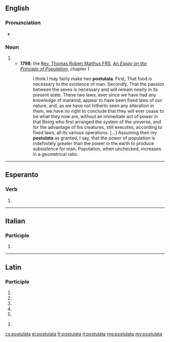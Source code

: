 ==English==

===Pronunciation===
* {{a|RP}} {{IPA|/pɒstjʊˈleɪtə/|/pɒstjʊˈlɑːtə/|lang=en}}

===Noun===
{{head|en|noun plural form}}

# {{plural of|postulatum|lang=en}}
#* '''1798''': the [[w:Thomas Robert Malthus|Rev. Thomas Robert Malthus FRS]], ''[[w:An Essay on the Principle of Population|An Essay on the Principle of Population]]'', chapter 1
#*: I think I may fairly make two '''postulata'''. First, That food is necessary to the existence of man. Secondly, That the passion between the sexes is necessary and will remain nearly in its present state. These two laws, ever since we have had any knowledge of mankind, appear to have been fixed laws of our nature, and, as we have not hitherto seen any alteration in them, we have no right to conclude that they will ever cease to be what they now are, without an immediate act of power in that Being who first arranged the system of the universe, and for the advantage of his creatures, still executes, according to fixed laws, all its various operations. […] Assuming then my '''postulata''' as granted, I say, that the power of population is indefinitely greater than the power in the earth to produce subsistence for man. Population, when unchecked, increases in a geometrical ratio.

----

==Esperanto==

===Verb===
{{eo-part|postul|ata}}

# {{eo-form of|postul|ata}}

----

==Italian==

===Participle===
{{head|it|past participle form}}

# {{feminine singular of|postulato|lang=it}}

----

==Latin==

===Participle===
{{la-part-form|postulāta}}

# {{inflection of|postulātus||nom|f|s|lang=la}}
# {{inflection of|postulātus||nom|n|p|lang=la}}
# {{inflection of|postulātus||acc|n|p|lang=la}}
# {{inflection of|postulātus||voc|f|s|lang=la}}
# {{inflection of|postulātus||voc|n|p|lang=la}}

{{la-part-form|postulātā}}

# {{inflection of|postulātus||abl|f|s|lang=la}}

[[cs:postulata]]
[[el:postulata]]
[[fr:postulata]]
[[it:postulata]]
[[mg:postulata]]
[[my:postulata]]